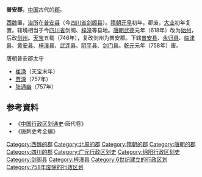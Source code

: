'''普安郡'''，[[中国|中国]]古代的[[郡|郡]]。

[[西魏|西魏]]置，[[治所|治所]]在[[普安县_(西魏)|普安县]]（今[[四川省|四川省]][[剑阁县|剑阁县]]）。[[隋朝|隋朝]][[开皇|开皇]]初年，郡废，[[大业_(年号)|大业]]初年复置。辖境相当于今[[四川省|四川省]]剑阁、[[梓潼县|梓潼]]等县地。[[唐朝|唐朝]][[武德|武德]]元年（618年）改为[[始州|始州]]，后改[[剑州_(先天)|剑州]]。[[天宝_(唐朝)|天宝]]五载（746年），复改剑州为普安郡。下辖[[普安县|普安县]]、[[永归县|永归县]]、[[临津县|临津县]]、[[黄安县|黄安县]]、[[梓潼县|梓潼县]]、[[武连县|武连县]]、[[阴平县|阴平县]]、[[剑门县|剑门县]]。[[乾元_(唐朝)|乾元]]元年（758年）废。 
;唐朝普安郡太守
*[[崔涣|崔涣]]（天宝末年）
*[[贾深|贾深]]（757年）
*[[张通幽|张通幽]]（757年）
== 参考資料 ==
* 《[[中国行政区划通史|中国行政区划通史]]·唐代卷》
* 《唐刺史考全编》
{{隋朝行政區劃|nocat}}
{{DEFAULTSORT:P}}
[[Category:西魏的郡|Category:西魏的郡]]
[[Category:北周的郡|Category:北周的郡]]
[[Category:隋朝的郡|Category:隋朝的郡]]
[[Category:唐朝的郡|Category:唐朝的郡]]
[[Category:四川的郡|Category:四川的郡]]
[[Category:广元行政区划史|Category:广元行政区划史]]
[[Category:绵阳行政区划史|Category:绵阳行政区划史]]
[[Category:剑阁县|Category:剑阁县]]
[[Category:梓潼县|Category:梓潼县]]
[[Category:6世纪建立的行政区划|Category:6世纪建立的行政区划]]
[[Category:758年废除的行政区划|Category:758年废除的行政区划]]